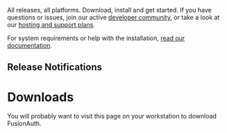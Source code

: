 ---
---

All releases, all platforms. Download, install and get started. If you have questions or issues, join our active [developer community](/community), or take a look at our [hosting and support plans](/pricing).

For system requirements or help with the installation, [read our documentation](/docs).

## Release Notifications

<ReleaseNotification />

# Downloads

You will probably want to visit this page on your workstation to download FusionAuth.